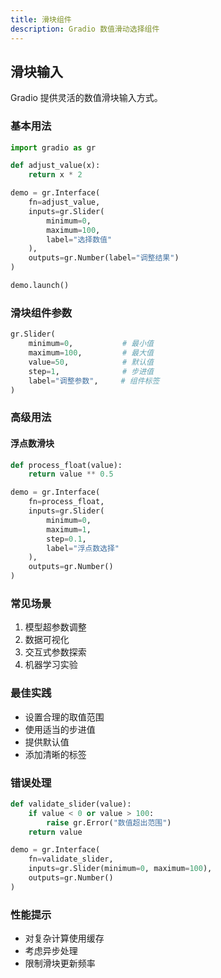 ```yaml
---
title: 滑块组件
description: Gradio 数值滑动选择组件
---
```


## 滑块输入

Gradio 提供灵活的数值滑块输入方式。

### 基本用法

```python
import gradio as gr

def adjust_value(x):
    return x * 2

demo = gr.Interface(
    fn=adjust_value,
    inputs=gr.Slider(
        minimum=0, 
        maximum=100, 
        label="选择数值"
    ),
    outputs=gr.Number(label="调整结果")
)

demo.launch()
```

### 滑块组件参数

```python
gr.Slider(
    minimum=0,           # 最小值
    maximum=100,         # 最大值
    value=50,            # 默认值
    step=1,              # 步进值
    label="调整参数",     # 组件标签
)
```

### 高级用法

#### 浮点数滑块

```python
def process_float(value):
    return value ** 0.5

demo = gr.Interface(
    fn=process_float,
    inputs=gr.Slider(
        minimum=0, 
        maximum=1, 
        step=0.1,
        label="浮点数选择"
    ),
    outputs=gr.Number()
)
```

### 常见场景

1. 模型超参数调整
2. 数据可视化
3. 交互式参数探索
4. 机器学习实验

### 最佳实践

- 设置合理的取值范围
- 使用适当的步进值
- 提供默认值
- 添加清晰的标签

### 错误处理

```python
def validate_slider(value):
    if value < 0 or value > 100:
        raise gr.Error("数值超出范围")
    return value

demo = gr.Interface(
    fn=validate_slider,
    inputs=gr.Slider(minimum=0, maximum=100),
    outputs=gr.Number()
)
```

### 性能提示

- 对复杂计算使用缓存
- 考虑异步处理
- 限制滑块更新频率 
